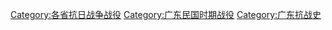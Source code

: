 [[Category:各省抗日战争战役|Category:各省抗日战争战役]]
[[Category:广东民国时期战役|Category:广东民国时期战役]]
[[Category:广东抗战史|Category:广东抗战史]]